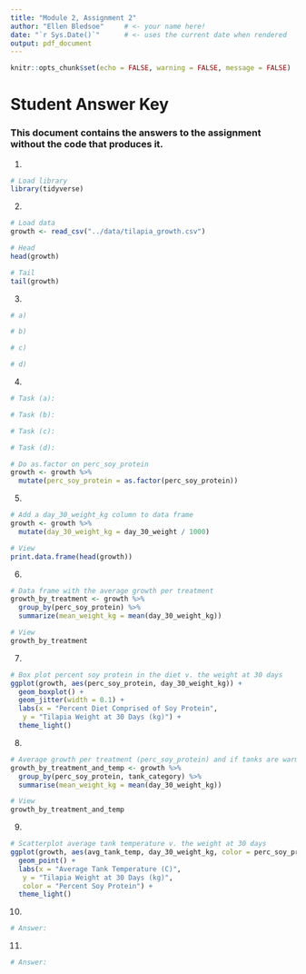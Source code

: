 ```yaml
---
title: "Module 2, Assignment 2"
author: "Ellen Bledsoe"     # <- your name here!
date: "`r Sys.Date()`"      # <- uses the current date when rendered
output: pdf_document
---
```


```r
knitr::opts_chunk$set(echo = FALSE, warning = FALSE, message = FALSE)
```

# Student Answer Key

### This document contains the answers to the assignment without the code that produces it.

1.  

```r
# Load library
library(tidyverse)
```

2.  

```r
# Load data
growth <- read_csv("../data/tilapia_growth.csv")

# Head
head(growth)

# Tail
tail(growth)
```

3.  

```r
# a)

# b)

# c)

# d)
```

4.  

```r
# Task (a):

# Task (b):

# Task (c):

# Task (d):
```

```r
# Do as.factor on perc_soy_protein 
growth <- growth %>% 
  mutate(perc_soy_protein = as.factor(perc_soy_protein))
```

5.  

```r
# Add a day_30_weight_kg column to data frame
growth <- growth %>%
  mutate(day_30_weight_kg = day_30_weight / 1000)

# View
print.data.frame(head(growth))
```

6.  

```r
# Data frame with the average growth per treatment
growth_by_treatment <- growth %>%
  group_by(perc_soy_protein) %>%
  summarize(mean_weight_kg = mean(day_30_weight_kg))

# View
growth_by_treatment
```

7.  

```r
# Box plot percent soy protein in the diet v. the weight at 30 days
ggplot(growth, aes(perc_soy_protein, day_30_weight_kg)) +
  geom_boxplot() +
  geom_jitter(width = 0.1) +
  labs(x = "Percent Diet Comprised of Soy Protein",
   y = "Tilapia Weight at 30 Days (kg)") +
  theme_light()
```

8.  

```r
# Average growth per treatment (perc_soy_protein) and if tanks are warm or cold
growth_by_treatment_and_temp <- growth %>%
  group_by(perc_soy_protein, tank_category) %>%
  summarise(mean_weight_kg = mean(day_30_weight_kg))

# View
growth_by_treatment_and_temp
```

9.  

```r
# Scatterplot average tank temperature v. the weight at 30 days
ggplot(growth, aes(avg_tank_temp, day_30_weight_kg, color = perc_soy_protein)) +
  geom_point() +
  labs(x = "Average Tank Temperature (C)",
   y = "Tilapia Weight at 30 Days (kg)",
   color = "Percent Soy Protein") +
  theme_light()
```

10. 

```r
# Answer:
```

11. 

```r
# Answer:
```
